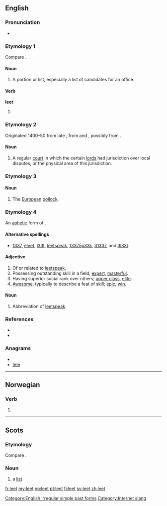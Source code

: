{{wikipedia}}
==English==

===Pronunciation===
* {{IPA|/liːt/}}
*: {{rhymes|iːt}}

===Etymology 1===
Compare {{etyl|ang}} {{term|hlt||[[share]], [[lot]]|lang=ang}}.

====Noun====
{{en-noun}}

# {{Scottish English}} A portion or list, especially a list of candidates for an office.

====Verb====
'''leet'''

# {{obsolete}} {{simple past of|[[let]]}}

===Etymology 2===
Originated 1400–50 from late {{etyl|enm}} {{term|lete||[[meeting]]|lang=enm}}, from {{etyl|xno}} {{term|lete}} and {{etyl|ML.}} {{term|leta|lang=la}}, possibly from {{etyl|ang}} {{term|gelǣte||[[crossroads]]|lang=ang}}.

====Noun====
{{en-noun}}

# {{British|obsolete}} A regular [[court]] in which the certain [[lord]]s had jurisdiction over local disputes, or the physical area of this jurisdiction.

===Etymology 3===
{{rfe|Etymology uncertain}}

====Noun====
{{en-noun}}

# {{zoology}} The [[European]] [[pollock]].

===Etymology 4===
An [[aphetic]] form of {{term|elite}}.

====Alternative spellings====
* [[1337]], [[eleet]], [[l33t]], [[leetspeak]], [[13375p33k]], [[31337]], and [[3l33t]].

====Adjective====
{{en-adj}}

# Of or related to [[leetspeak]].
# Possessing outstanding skill in a field; [[expert]], [[masterful]].
# Having superior social rank over others; [[upper class]], [[elite]].
# [[awesome|Awesome]], typically to describe a feat of skill; [[epic]], [[win]].

====Noun====
{{en-noun|-}}

# {{internet slang}} Abbreviation of [[leetspeak]].

===References===
* {{R:Dictionary.com|leet}}
* {{R:Webster 1996|leet}}

===Anagrams===
* {{alphagram|eelt}}
* [[tele#English|tele]]

[[Category:English irregular simple past forms]]
[[Category:Internet slang]]
[[Category:Leet| ]]

----

==Norwegian==

===Verb===
{{infl|no|verb form}}

# {{form of|Past tense and past participle|lee|lang=Norwegian}}

----

==Scots==

===Etymology===
Compare {{etyl|ang|sco}} {{term|hlt||[[share]], [[lot]]|lang=ang}}.

===Noun===
{{sco-noun}}

# a [[list]]

[[fr:leet]]
[[my:leet]]
[[no:leet]]
[[pt:leet]]
[[fi:leet]]
[[sv:leet]]
[[zh:leet]]